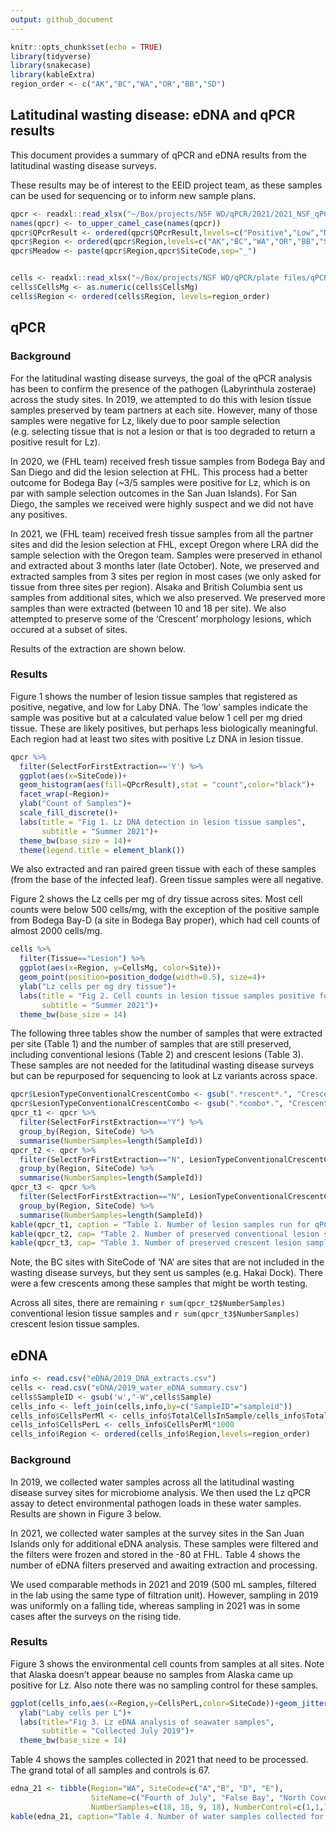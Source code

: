 ```yaml
---
output: github_document
---
```


```r
knitr::opts_chunk$set(echo = TRUE)
library(tidyverse)
library(snakecase)
library(kableExtra)
region_order <- c("AK","BC","WA","OR","BB","SD")
```

## Latitudinal wasting disease: eDNA and qPCR results

This document provides a summary of qPCR and eDNA results from the latitudinal wasting disease surveys.  

These results may be of interest to the EEID project team, as these samples can be used for sequencing or to inform new sample plans. 

```r
qpcr <- readxl::read_xlsx("~/Box/projects/NSF WD/qPCR/2021/2021_NSF_qPCR_sampleID.xlsx",sheet = 1)
names(qpcr) <- to_upper_camel_case(names(qpcr))
qpcr$QPcrResult <- ordered(qpcr$QPcrResult,levels=c("Positive","Low","Negative"))         
qpcr$Region <- ordered(qpcr$Region,levels=c("AK","BC","WA","OR","BB","SD"))
qpcr$Meadow <- paste(qpcr$Region,qpcr$SiteCode,sep="_")


cells <- readxl::read_xlsx("~/Box/projects/NSF WD/qPCR/plate files/qPCR_summary_2021.xlsx", sheet = 1)
cells$CellsMg <- as.numeric(cells$CellsMg)
cells$Region <- ordered(cells$Region, levels=region_order)
```
## qPCR 

### Background 

For the latitudinal wasting disease surveys, the goal of the qPCR analysis has been to confirm the presence of the pathogen (Labyrinthula zosterae) across the study sites. In 2019, we attempted to do this with lesion tissue samples preserved by team partners at each site. However, many of those samples were negative for Lz, likely due to poor sample selection (e.g. selecting tissue that is not a lesion or that is too degraded to return a positive result for Lz).  

In 2020, we (FHL team) received fresh tissue samples from Bodega Bay and San Diego and did the lesion selection at FHL. This process had a better outcome for Bodega Bay (~3/5 samples were positive for Lz, which is on par with sample selection outcomes in the San Juan Islands). For San Diego, the samples we received were highly suspect and we did not have any positives.  

In 2021, we (FHL team) received fresh tissue samples from all the partner sites and did the lesion selection at FHL, except Oregon where LRA did the sample selection with the Oregon team. Samples were preserved in ethanol and extracted about 3 months later (late October). Note, we preserved and extracted samples from 3 sites per region in most cases (we only asked for tissue from three sites per region). Alsaka and British Columbia sent us samples from additional sites, which we also preserved. We preserved more samples than were extracted (between 10 and 18 per site). We also attempted to preserve some of the 'Crescent' morphology lesions, which occured at a subset of sites. 

Results of the extraction are shown below.

### Results

Figure 1 shows the number of lesion tissue samples that registered as positive, negative, and low for Laby DNA. The 'low' samples indicate the sample was positive but at a calculated value below 1 cell per mg dried tissue. These are likely positives, but perhaps less biologically meaningful. Each region had at least two sites with positive Lz DNA in lesion tissue.  

```r
qpcr %>% 
  filter(SelectForFirstExtraction=='Y') %>%
  ggplot(aes(x=SiteCode))+
  geom_histogram(aes(fill=QPcrResult),stat = "count",color="black")+
  facet_wrap(~Region)+
  ylab("Count of Samples")+
  scale_fill_discrete()+
  labs(title = "Fig 1. Lz DNA detection in lesion tissue samples",
       subtitle = "Summer 2021")+
  theme_bw(base_size = 14)+
  theme(legend.title = element_blank())
```

We also extracted and ran paired green tissue with each of these samples (from the base of the infected leaf). Green tissue samples were all negative.  

Figure 2 shows the Lz cells per mg of dry tissue across sites. Most cell counts were below 500 cells/mg, with the exception of the positive sample from Bodega Bay-D (a site in Bodega Bay proper), which had cell counts of almost 2000 cells/mg. 

```r
cells %>%
  filter(Tissue=="Lesion") %>%
  ggplot(aes(x=Region, y=CellsMg, color=Site))+
  geom_point(position=position_dodge(width=0.5), size=4)+
  ylab("Lz cells per mg dry tissue")+
  labs(title = "Fig 2. Cell counts in lesion tissue samples positive for Lz DNA",
       subtitle = "Summer 2021")+
  theme_bw(base_size = 14)
```

The following three tables show the number of samples that were extracted per site (Table 1) and the number of samples that are still preserved, including conventional lesions (Table 2) and crescent lesions (Table 3). These samples are not needed for the latitudinal wasting disease surveys but can be repurposed for sequencing to look at Lz variants across space.  

```r
qpcr$LesionTypeConventionalCrescentCombo <- gsub(".*rescent*.", "Crescent", qpcr$LesionTypeConventionalCrescentCombo)
qpcr$LesionTypeConventionalCrescentCombo <- gsub(".*combo*.", "Crescent", qpcr$LesionTypeConventionalCrescentCombo)
qpcr_t1 <- qpcr %>%
  filter(SelectForFirstExtraction=="Y") %>%
  group_by(Region, SiteCode) %>%
  summarise(NumberSamples=length(SampleId))
qpcr_t2 <- qpcr %>%
  filter(SelectForFirstExtraction=="N", LesionTypeConventionalCrescentCombo=="Conventional") %>%
  group_by(Region, SiteCode) %>%
  summarise(NumberSamples=length(SampleId))
qpcr_t3 <- qpcr %>%
  filter(SelectForFirstExtraction=="N", LesionTypeConventionalCrescentCombo=="Crescent") %>%
  group_by(Region, SiteCode) %>%
  summarise(NumberSamples=length(SampleId))
kable(qpcr_t1, caption = "Table 1. Number of lesion samples run for qPCR in 2021")
kable(qpcr_t2, cap= "Table 2. Number of preserved conventional lesion samples")
kable(qpcr_t3, cap= "Table 3. Number of preserved crescent lesion samples")

```

Note, the BC sites with SiteCode of 'NA' are sites that are not included in the wasting disease surveys, but they sent us samples (e.g. Hakai Dock). There were a few crescents among these samples that might be worth testing.  

Across all sites, there are remaining `r sum(qpcr_t2$NumberSamples)` conventional lesion tissue samples and `r sum(qpcr_t3$NumberSamples)` crescent lesion tissue samples. 

## eDNA

```r
info <- read.csv("eDNA/2019_DNA_extracts.csv")
cells <- read.csv("eDNA/2019_water_eDNA_summary.csv")
cells$SampleID <- gsub('w',"-W",cells$Sample)
cells_info <- left_join(cells,info,by=c("SampleID"="sampleid"))
cells_info$CellsPerMl <- cells_info$TotalCellsInSample/cells_info$TotalWaterVolumeFiltered
cells_info$CellsPerL <- cells_info$CellsPerMl*1000
cells_info$Region <- ordered(cells_info$Region,levels=region_order)
```

### Background

In 2019, we collected water samples across all the latitudinal wasting disease survey sites for microbiome analysis. We then used the Lz qPCR assay to detect environmental pathogen loads in these water samples. Results are shown in Figure 3 below. 

In 2021, we collected water samples at the survey sites in the San Juan Islands only for additional eDNA analysis. These samples were filtered and the filters were frozen and stored in the -80 at FHL. Table 4 shows the number of eDNA filters preserved and awaiting extraction and processing. 

We used comparable methods in 2021 and 2019 (500 mL samples, filtered in the lab using the same type of filtration unit). However, sampling in 2019 was uniformly on a falling tide, whereas sampling in 2021 was in some cases after the surveys on the rising tide.  

### Results

Figure 3 shows the environmental cell counts from samples at all sites. Note that Alaska doesn't appear beause no samples from Alaska came up positive for Lz. Also note there was no sampling control for these samples.   

```r
ggplot(cells_info,aes(x=Region,y=CellsPerL,color=SiteCode))+geom_jitter(width=0.15, size=4)+
  ylab("Laby cells per L")+
  labs(title="Fig 3. Lz eDNA analysis of seawater samples",
       subtitle = "Collected July 2019")+
  theme_bw(base_size = 14)
```

Table 4 shows the samples collected in 2021 that need to be processed. The grand total of all samples and controls is 67.

```r
edna_21 <- tibble(Region="WA", SiteCode=c("A","B", "D", "E"), 
                  SiteName=c("Fourth of July", "False Bay", "North Cove","Indian Cove"),
                  NumberSamples=c(18, 18, 9, 18), NumberControl=c(1,1,1,1))
kable(edna_21, caption="Table 4. Number of water samples collected for eDNA in 2021")
```
